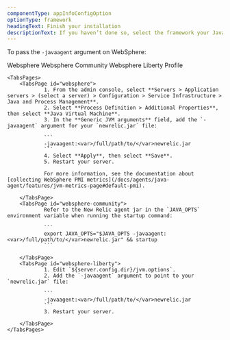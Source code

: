 ```yaml
---
componentType: appInfoConfigOption
optionType: framework 
headingText: Finish your installation
descriptionText: If you haven’t done so, select the framework your Java app is using.
---
```


To pass the `-javaagent` argument on WebSphere:

<Tabs>
	<TabsBar>
		<TabsBarItem id="websphere">Websphere</TabsBarItem>
		<TabsBarItem id="websphere-community">Websphere Community</TabsBarItem>
		<TabsBarItem id="websphere-liberty">Websphere Liberty Profile</TabsBarItem>
	</TabsBar>

	<TabsPages>
		<TabsPage id="websphere">
                1. From the admin console, select **Servers > Application servers > (select a server) > Configuration > Service Infrastructure > Java and Process Management**.
                2. Select **Process Definition > Additional Properties**, then select **Java Virtual Machine**.
                3. In the **Generic JVM arguments** field, add the `-javaagent` argument for your `newrelic.jar` file:

                ```
                -javaagent:<var>/full/path/to/</var>newrelic.jar
                ```
                4. Select **Apply**, then select **Save**.
                5. Restart your server.

                For more information, see the documentation about [collecting WebSphere PMI metrics](/docs/agents/java-agent/features/jvm-metrics-page#default-pmi).

		</TabsPage>
		<TabsPage id="websphere-community">
                Refer to the New Relic agent jar in the `JAVA_OPTS` environment variable when running the startup command:

                ```
                export JAVA_OPTS="$JAVA_OPTS -javaagent:<var>/full/path/to/</var>newrelic.jar" && startup
                ```            

		</TabsPage>
		<TabsPage id="websphere-liberty">
                1. Edit `${server.config.dir}/jvm.options`.
                2. Add the `-javaagent` argument to point to your `newrelic.jar` file:

                ```
                -javaagent:<var>/full/path/to/</var>newrelic.jar
                ```
                3. Restart your server.

		</TabsPage>
	</TabsPages>
</Tabs>


